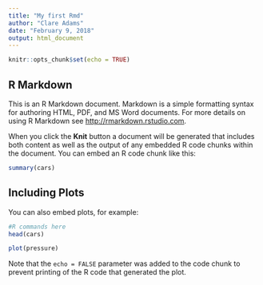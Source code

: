 ```yaml
---
title: "My first Rmd"
author: "Clare Adams"
date: "February 9, 2018"
output: html_document
---
```


```r
knitr::opts_chunk$set(echo = TRUE)
```

## R Markdown

This is an R Markdown document. Markdown is a simple formatting syntax for authoring HTML, PDF, and MS Word documents. For more details on using R Markdown see <http://rmarkdown.rstudio.com>.

When you click the **Knit** button a document will be generated that includes both content as well as the output of any embedded R code chunks within the document. You can embed an R code chunk like this:

```r
summary(cars)
```

## Including Plots

You can also embed plots, for example:
```r
#R commands here
head(cars)

```


```r
plot(pressure)
```

Note that the `echo = FALSE` parameter was added to the code chunk to prevent printing of the R code that generated the plot.
